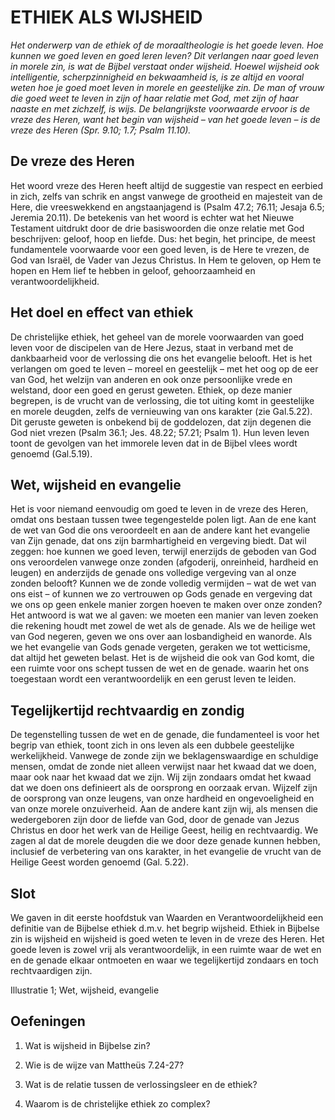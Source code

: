 # ETHIEK ALS WIJSHEID

*Het onderwerp van de ethiek of de moraaltheologie is het goede leven. Hoe kunnen we goed leven en goed leren leven? Dit verlangen naar goed leven in morele zin, is wat de Bijbel verstaat onder wijsheid. Hoewel wijsheid ook intelligentie, scherpzinnigheid en bekwaamheid is, is ze altijd en vooral weten hoe je goed moet leven in morele en geestelijke zin. De man of vrouw die goed weet te leven in zijn of haar relatie met God, met zijn of haar naaste en met zichzelf, is wijs. De belangrijkste voorwaarde ervoor is de vreze des Heren, want het begin van wijsheid – van het goede leven – is de vreze des Heren (Spr. 9.10; 1.7; Psalm 11.10).*

## De vreze des Heren

Het woord vreze des Heren heeft altijd de suggestie van respect en eerbied in zich, zelfs van schrik en angst vanwege de grootheid en majesteit van de Here, die vreeswekkend en angstaanjagend is (Psalm 47.2; 76.11; Jesaja 6.5; Jeremia 20.11). De betekenis van het woord is echter wat het Nieuwe Testament uitdrukt door de drie basiswoorden die onze relatie met God beschrijven: geloof, hoop en liefde. Dus: het begin, het principe, de meest fundamentele voorwaarde voor een goed leven, is de Here te vrezen, de God van Israël, de Vader van Jezus Christus. In Hem te geloven, op Hem te hopen en Hem lief te hebben in geloof, gehoorzaamheid en verantwoordelijkheid.

## Het doel en effect van ethiek

De christelijke ethiek, het geheel van de morele voorwaarden van goed leven voor de discipelen van de Here Jezus, staat in verband met de dankbaarheid voor de verlossing die ons het evangelie belooft. Het is het verlangen om goed te leven – moreel en geestelijk – met het oog op de eer van God, het welzijn van anderen en ook onze persoonlijke vrede en welstand, door een goed en gerust geweten. Ethiek, op deze manier begrepen, is de vrucht van de verlossing, die tot uiting komt in geestelijke en morele deugden, zelfs de vernieuwing van ons karakter (zie Gal.5.22). Dit geruste geweten is onbekend bij de goddelozen, dat zijn degenen die God niet vrezen (Psalm 36.1; Jes. 48.22; 57.21; Psalm 1). Hun leven leven toont de gevolgen van het immorele leven dat in de Bijbel vlees wordt genoemd (Gal.5.19).

## Wet, wijsheid en evangelie

Het is voor niemand eenvoudig om goed te leven in de vreze des Heren, omdat ons bestaan tussen twee tegengestelde polen ligt. Aan de ene kant de wet van God die ons veroordeelt en aan de andere kant het evangelie van Zijn genade, dat ons zijn barmhartigheid en vergeving biedt. Dat wil zeggen: hoe kunnen we goed leven, terwijl enerzijds de geboden van God ons veroordelen vanwege onze zonden (afgoderij, onreinheid, hardheid en leugen) en anderzijds de genade ons volledige vergeving van al onze zonden belooft? Kunnen we de zonde volledig vermijden – wat de wet van ons eist – of kunnen we zo vertrouwen op Gods genade en vergeving dat we ons op geen enkele manier zorgen hoeven te maken over onze zonden? Het antwoord is wat we al gaven: we moeten een manier van leven zoeken die rekening houdt met zowel de wet als de genade. Als we de heilige wet van God negeren, geven we ons over aan losbandigheid en wanorde. Als we het evangelie van Gods genade vergeten, geraken we tot wetticisme, dat altijd het geweten belast. Het is de wijsheid die ook van God komt, die een ruimte voor ons schept tussen de wet en de genade. waarin het ons toegestaan wordt een verantwoordelijk en een gerust leven te leiden.

## Tegelijkertijd rechtvaardig en zondig

De tegenstelling tussen de wet en de genade, die fundamenteel is voor het begrip van ethiek, toont zich in ons leven als een dubbele geestelijke werkelijkheid. Vanwege de zonde zijn we beklagenswaardige en schuldige mensen, omdat de zonde niet alleen verwijst naar het kwaad dat we doen, maar ook naar het kwaad dat we zijn. Wij zijn zondaars omdat het kwaad dat we doen ons definieert als de oorsprong en oorzaak ervan. Wijzelf zijn de oorsprong van onze leugens, van onze hardheid en ongevoeligheid en van onze morele onzuiverheid. Aan de andere kant zijn wij, als mensen die wedergeboren zijn door de liefde van God, door de genade van Jezus Christus en door het werk van de Heilige Geest, heilig en rechtvaardig. We zagen al dat de morele deugden die we door deze genade kunnen hebben, inclusief de verbetering van ons karakter, in het evangelie de vrucht van de Heilige Geest worden genoemd (Gal. 5.22).

## Slot

We gaven in dit eerste hoofdstuk van Waarden en Verantwoordelijkheid een definitie van de Bijbelse ethiek d.m.v. het begrip wijsheid. Ethiek in Bijbelse zin is wijsheid en wijsheid is goed weten te leven in de vreze des Heren. Het goede leven is zowel vrij als verantwoordelijk, in een ruimte waar de wet en en de genade elkaar ontmoeten en waar we tegelijkertijd zondaars en toch rechtvaardigen zijn.

Illustratie 1; Wet, wijsheid, evangelie

## Oefeningen

1.  Wat is wijsheid in Bijbelse zin?

2.  Wie is de wijze van Mattheüs 7.24-27?

3.  Wat is de relatie tussen de verlossingsleer en de ethiek?

4.  Waarom is de christelijke ethiek zo complex?
